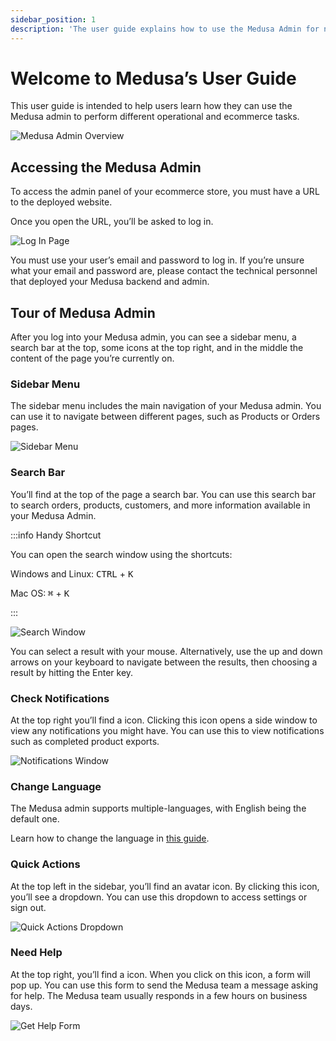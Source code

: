 ```yaml
---
sidebar_position: 1
description: 'The user guide explains how to use the Medusa Admin for non technical users. Learn through easy steps how to use the Medusa admin to perform different operations and ecommerce tasks.'
---
```



# Welcome to Medusa’s User Guide

This user guide is intended to help users learn how they can use the Medusa admin to perform different operational and ecommerce tasks.

![Medusa Admin Overview](https://res.cloudinary.com/dza7lstvk/image/upload/v1697793701/Medusa%20Docs/User%20Guide/Screenshot_2023-10-20_at_12.21.19_PM_lqcurg.png)

## Accessing the Medusa Admin

To access the admin panel of your ecommerce store, you must have a URL to the deployed website.

Once you open the URL, you’ll be asked to log in.

![Log In Page](https://res.cloudinary.com/dza7lstvk/image/upload/v1680249817/Medusa%20Docs/User%20Guide/Screenshot_2023-03-31_at_11.02.49_AM_uiv0hl.png)

You must use your user’s email and password to log in. If you’re unsure what your email and password are, please contact the technical personnel that deployed your Medusa backend and admin.

## Tour of Medusa Admin

After you log into your Medusa admin, you can see a sidebar menu, a search bar at the top, some icons at the top right, and in the middle the content of the page you’re currently on.

### Sidebar Menu

The sidebar menu includes the main navigation of your Medusa admin. You can use it to navigate between different pages, such as Products or Orders pages.

![Sidebar Menu](https://res.cloudinary.com/dza7lstvk/image/upload/v1697793775/Medusa%20Docs/User%20Guide/Screenshot_2023-10-20_at_12.22.43_PM_shbr0e.png)

### Search Bar

You’ll find at the top of the page a search bar. You can use this search bar to search orders, products, customers, and more information available in your Medusa Admin.

:::info Handy Shortcut

You can open the search window using the shortcuts:

Windows and Linux: <kbd>CTRL</kbd> + <kbd>K</kbd>

Mac OS: <kbd>⌘</kbd> + <kbd>K</kbd>

:::

![Search Window](https://res.cloudinary.com/dza7lstvk/image/upload/v1697793970/Medusa%20Docs/User%20Guide/Screenshot_2023-10-20_at_12.26.00_PM_e8sney.png)

You can select a result with your mouse. Alternatively, use the up and down arrows on your keyboard to navigate between the results, then choosing a result by hitting the Enter key.

### Check Notifications

At the top right you’ll find a <UiIcon lightIcon="https://res.cloudinary.com/dza7lstvk/image/upload/v1667999016/Medusa%20Docs/UI%20Icons/mWhpxNX_xteuos.png" darkIcon="https://res.cloudinary.com/dza7lstvk/image/upload/v1667999044/Medusa%20Docs/UI%20Icons/tE8LOXk_puyrib.png" alt="bell" /> icon. Clicking this icon opens a side window to view any notifications you might have. You can use this to view notifications such as completed product exports.

![Notifications Window](https://res.cloudinary.com/dza7lstvk/image/upload/v1667924034/Medusa%20Docs/User%20Guide/cTIu9yP_ubsbqx.png)

### Change Language

The Medusa admin supports multiple-languages, with English being the default one.

Learn how to change the language in [this guide](./user-guide/users/profile.md#change-admin-language).

### Quick Actions

At the top left in the sidebar, you’ll find an avatar icon. By clicking this icon, you’ll see a dropdown. You can use this dropdown to access settings or sign out.

![Quick Actions Dropdown](https://res.cloudinary.com/dza7lstvk/image/upload/v1697794317/Medusa%20Docs/User%20Guide/Screenshot_2023-10-20_at_12.31.37_PM_wioczx.png)

### Need Help

At the top right, you’ll find a <UiIcon lightIcon="https://res.cloudinary.com/dza7lstvk/image/upload/v1667999071/Medusa%20Docs/UI%20Icons/CrABja9_lwomxs.png" darkIcon="https://res.cloudinary.com/dza7lstvk/image/upload/v1667999095/Medusa%20Docs/UI%20Icons/cgeX2hP_b1vkwy.png" alt="question mark" /> icon. When you click on this icon, a form will pop up. You can use this form to send the Medusa team a message asking for help. The Medusa team usually responds in a few hours on business days.

![Get Help Form](https://res.cloudinary.com/dza7lstvk/image/upload/v1697794650/Medusa%20Docs/User%20Guide/Screenshot_2023-10-20_at_12.37.19_PM_vbatec.png)